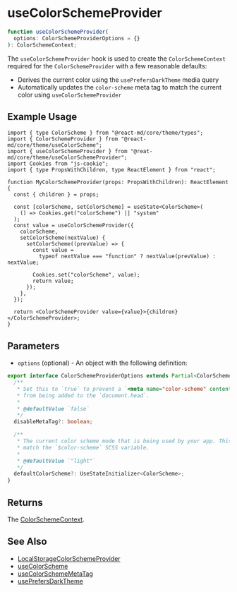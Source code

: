 # useColorSchemeProvider

```ts
function useColorSchemeProvider(
  options: ColorSchemeProviderOptions = {}
): ColorSchemeContext;
```

The `useColorSchemeProvider` hook is used to create the `ColorSchemeContext` required
for the `ColorSchemeProvider` with a few reasonable defaults:

- Derives the current color using the `usePrefersDarkTheme` media query
- Automatically updates the `color-scheme` meta tag to match the current color
  using `useColorSchemeProvider`

## Example Usage

```tsx
import { type ColorScheme } from "@react-md/core/theme/types";
import { ColorSchemeProvider } from "@react-md/core/theme/useColorScheme";
import { useColorSchemeProvider } from "@reat-md/core/theme/useColorSchemeProvider";
import Cookies from "js-cookie";
import { type PropsWithChildren, type ReactElement } from "react";

function MyColorSchemeProvider(props: PropsWithChildren): ReactElement {
  const { children } = props;

  const [colorScheme, setColorScheme] = useState<ColorScheme>(
    () => Cookies.get("colorScheme") || "system"
  );
  const value = useColorSchemeProvider({
    colorScheme,
    setColorScheme(nextValue) {
      setColorScheme((prevValue) => {
        const value =
          typeof nextValue === "function" ? nextValue(prevValue) : nextValue;

        Cookies.set("colorScheme", value);
        return value;
      });
    },
  });

  return <ColorSchemeProvider value={value}>{children}</ColorSchemeProvider>;
}
```

## Parameters

- `options` (optional) - An object with the following definition:

```ts disableTransform
export interface ColorSchemeProviderOptions extends Partial<ColorSchemeState> {
  /**
   * Set this to `true` to prevent a `<meta name="color-scheme" content="{COLOR_SCHEME}">`
   * from being added to the `document.head`.
   *
   * @defaultValue `false`
   */
  disableMetaTag?: boolean;

  /**
   * The current color scheme mode that is being used by your app. This should
   * match the `$color-scheme` SCSS variable.
   *
   * @defaultValue `"light"`
   */
  defaultColorScheme?: UseStateInitializer<ColorScheme>;
}
```

## Returns

The [ColorSchemeContext](./use-color-scheme).

## See Also

- [LocalStorageColorSchemeProvider](/components/color-scheme-provider#local-storage-example)
- [useColorScheme](./use-color-scheme)
- [useColorSchemeMetaTag](./use-color-scheme-meta-tag)
- [usePrefersDarkTheme](./use-prefers-dark-theme)
